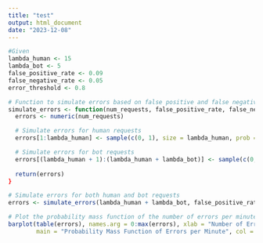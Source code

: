```yaml
---
title: "test"
output: html_document
date: "2023-12-08"
---
```


```r
#Given
lambda_human <- 15
lambda_bot <- 5
false_positive_rate <- 0.09
false_negative_rate <- 0.05
error_threshold <- 0.8
```


```r

# Function to simulate errors based on false positive and false negative rates
simulate_errors <- function(num_requests, false_positive_rate, false_negative_rate) {
  errors <- numeric(num_requests)
```

```r
  
  # Simulate errors for human requests
  errors[1:lambda_human] <- sample(c(0, 1), size = lambda_human, prob = c(1 - false_positive_rate, false_positive_rate), replace = TRUE)
```

```r
  # Simulate errors for bot requests
  errors[(lambda_human + 1):(lambda_human + lambda_bot)] <- sample(c(0, 1), size = lambda_bot, prob = c(1 - false_negative_rate, false_negative_rate), replace = TRUE)
  
  return(errors)
}
```

  
```r
# Simulate errors for both human and bot requests
errors <- simulate_errors(lambda_human + lambda_bot, false_positive_rate, false_negative_rate)
```

```r
# Plot the probability mass function of the number of errors per minute for both requests
barplot(table(errors), names.arg = 0:max(errors), xlab = "Number of Errors", ylab = "Frequency",
        main = "Probability Mass Function of Errors per Minute", col = "blue")
```



